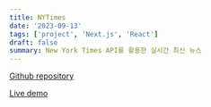 ```yaml
---
title: NYTimes
date: '2023-09-13'
tags: ['project', 'Next.js', 'React']
draft: false
summary: New York Times API를 활용한 실시간 최신 뉴스
---
```


[Github repository](https://github.com/Valentin1495/NYTimes)

[Live demo](https://nytimes-nh.vercel.app)